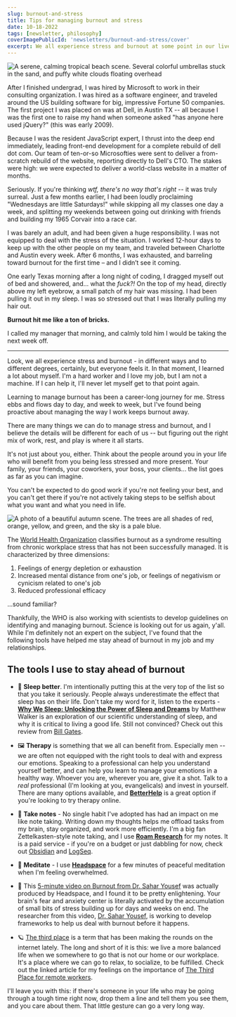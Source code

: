 ```yaml
---
slug: burnout-and-stress
title: Tips for managing burnout and stress
date: 10-18-2022
tags: [newsletter, philosophy]
coverImagePublicId: 'newsletters/burnout-and-stress/cover'
excerpt: We all experience stress and burnout at some point in our lives. Here are the tools I've found to stay ahead of burnout in my job and my relationships.
---
```


<Image
  publicId="newsletters/burnout-and-stress/cover"
  alt="A serene, calming tropical beach scene. Several colorful umbrellas stuck in the sand, and puffy white clouds floating overhead"
/>

After I finished undergrad, I was hired by Microsoft to work in their consulting organization. I was hired as a software engineer, and traveled around the US building software for big, impressive Fortune 50 companies. The first project I was placed on was at Dell, in Austin TX -- all because I was the first one to raise my hand when someone asked "has anyone here used jQuery?" (this was early 2009).

Because I was the resident JavaScript expert, I thrust into the deep end immediately, leading front-end development for a complete rebuild of dell dot com. Our team of ten-or-so Microsofties were sent to deliver a from-scratch rebuild of the website, reporting directly to Dell's CTO. The stakes were high: we were expected to deliver a world-class website in a matter of months.

Seriously. If you're thinking _wtf, there's no way that's right_ -- it was truly surreal. Just a few months earlier, I had been loudly proclaiming "Wednesdays are little Saturdays!" while skipping all my classes one day a week, and splitting my weekends between going out drinking with friends and building my 1965 Corvair into a race car.

I was barely an adult, and had been given a huge responsibility. I was not equipped to deal with the stress of the situation. I worked 12-hour days to keep up with the other people on my team, and traveled between Charlotte and Austin every week. After 6 months, I was exhausted, and barreling toward burnout for the first time – and I didn’t see it coming.

One early Texas morning after a long night of coding, I dragged myself out of bed and showered, and... what the _fuck?!_ On the top of my head, directly above my left eyebrow, a small patch of my hair was missing. I had been pulling it out in my sleep. I was so stressed out that I was literally pulling my hair out.

**Burnout hit me like a ton of bricks.**

I called my manager that morning, and calmly told him I would be taking the next week off.

---

Look, we all experience stress and burnout - in different ways and to different degrees, certainly, but everyone feels it. In that moment, I learned a lot about myself. I'm a hard worker and I love my job, but I am not a machine. If I can help it, I'll never let myself get to that point again.

Learning to manage burnout has been a career-long journey for me. Stress ebbs and flows day to day, and week to week, but I've found being proactive about managing the way I work keeps burnout away.

There are many things we can do to manage stress and burnout, and I believe the details will be different for each of us -- but figuring out the right mix of work, rest, and play is where it all starts.

It's not just about you, either. Think about the people around you in your life who will benefit from you being less stressed and more present. Your family, your friends, your coworkers, your boss, your clients... the list goes as far as you can imagine.

You can't be expected to do good work if you're not feeling your best, and you can't get there if you're not actively taking steps to be selfish about what you want and what you need in life.

<Image
  publicId="newsletters/burnout-and-stress/autumn"
  alt="A photo of a beautiful autumn scene. The trees are all shades of red, orange, yellow, and green, and the sky is a pale blue."
  caption="We took a field trip to North Carolina's Blue Ridge parkway over the weekend. It was beautiful, and I'm so glad we got to go."
/>

The [World Health Organization](https://www.who.int/news/item/28-05-2019-burn-out-an-occupational-phenomenon-international-classification-of-diseases) classifies burnout as a syndrome resulting from chronic workplace stress that has not been successfully managed. It is characterized by three dimensions:

1. Feelings of energy depletion or exhaustion
2. Increased mental distance from one's job, or feelings of negativism or cynicism related to one's job
3. Reduced professional efficacy

...sound familiar?

Thankfully, the WHO is also working with scientists to develop guidelines on identifying and managing burnout. Science is looking out for us again, y'all. While I'm definitely not an expert on the subject, I've found that the following tools have helped me stay ahead of burnout in my job and my relationships.

## The tools I use to stay ahead of burnout

- 🛌 **Sleep better**. I'm intentionally putting this at the very top of the list so that you take it seriously. People always underestimate the effect that sleep has on their life. Don't take my word for it, listen to the experts - [**Why We Sleep: Unlocking the Power of Sleep and Dreams**](https://hardcover.app/books/why-we-sleep) by Matthew Walker is an exploration of our scientific understanding of sleep, and why it is critical to living a good life. Still not convinced? Check out this review from [Bill Gates](https://www.gatesnotes.com/Books/Why-We-Sleep).

- 🖼 **Therapy** is something that we all can benefit from. Especially men -- we are often not equipped with the right tools to deal with and express our emotions. Speaking to a professional can help you understand yourself better, and can help you learn to manage your emotions in a healthy way. Whoever you are, wherever you are, give it a shot. Talk to a _real_ professional (I'm looking at you, evangelicals) and invest in yourself. There are many options available, and [**BetterHelp**](https://www.betterhelp.com/) is a great option if you're looking to try therapy online.

- 📝 **Take notes** - No single habit I've adopted has had an impact on me like note taking. Writing down my thoughts helps me offload tasks from my brain, stay organized, and work more efficiently. I'm a big fan Zettelkasten-style note taking, and I use [**Roam Research**](https://roamresearch.com/) for my notes. It is a paid service - if you're on a budget or just dabbling for now, check out [Obsidian](https://obsidian.md/) and [LogSeq](https://logseq.com/).

- 🧘 **Meditate** - I use [**Headspace**](https://www.headspace.com/referral/z6jb3?slug=cebee0&audio=false) for a few minutes of peaceful meditation when I'm feeling overwhelmed.

- 🧠 This [5-minute video on Burnout from Dr. Sahar Yousef](https://www.youtube.com/watch?v=cFjK5WLpSHE) was actually produced by Headspace, and I found it to be pretty enlightening. Your brain's fear and anxiety center is literally activated by the accumulation of small bits of stress building up for days and weeks on end. The researcher from this video, [Dr. Sahar Yousef](https://www.saharyousef.com/), is working to develop frameworks to help us deal with burnout before it happens.

- 🪐 [The third place](https://mikebifulco.com/posts/remote-work-and-the-third-place) is a term that has been making the rounds on the internet lately. The long and short of it is this: we live a more balanced life when we somewhere to go that is not our home or our workplace. It's a place where we can go to relax, to socialize, to be fulfilled. Check out the linked article for my feelings on the importance of [The Third Place for remote workers](https://mikebifulco.com/posts/remote-work-and-the-third-place).

I'll leave you with this: if there's someone in your life who may be going through a tough time right now, drop them a line and tell them you see them, and you care about them. That little gesture can go a very long way.
